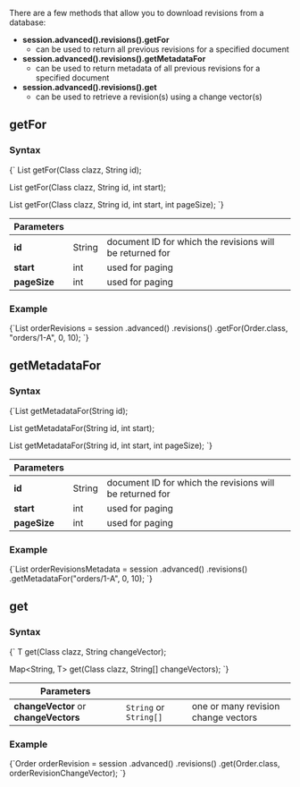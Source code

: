 
There are a few methods that allow you to download revisions from a database:   

- **session.advanced().revisions().getFor** 
    - can be used to return all previous revisions for a specified document   
- **session.advanced().revisions().getMetadataFor**
    - can be used to return metadata of all previous revisions for a specified document  
- **session.advanced().revisions().get**
    - can be used to retrieve a revision(s) using a change vector(s)  

## getFor

### Syntax

<TabItem value="syntax_1" label="syntax_1">
<CodeBlock language="java">
{`<T> List<T> getFor(Class<T> clazz, String id);

<T> List<T> getFor(Class<T> clazz, String id, int start);

<T> List<T> getFor(Class<T> clazz, String id, int start, int pageSize);
`}
</CodeBlock>
</TabItem>

| Parameters | | |
| ------------- | ------------- | ----- |
| **id** | String | document ID for which the revisions will be returned for |
| **start** | int | used for paging |
| **pageSize** | int | used for paging |

### Example

<TabItem value="example_1_sync" label="example_1_sync">
<CodeBlock language="java">
{`List<Order> orderRevisions = session
    .advanced()
    .revisions()
    .getFor(Order.class, "orders/1-A", 0, 10);
`}
</CodeBlock>
</TabItem>



## getMetadataFor

### Syntax

<TabItem value="syntax_2" label="syntax_2">
<CodeBlock language="java">
{`List<MetadataAsDictionary> getMetadataFor(String id);

List<MetadataAsDictionary> getMetadataFor(String id, int start);

List<MetadataAsDictionary> getMetadataFor(String id, int start, int pageSize);
`}
</CodeBlock>
</TabItem>

| Parameters | | |
| ------------- | ------------- | ----- |
| **id** | String | document ID for which the revisions will be returned for |
| **start** | int | used for paging |
| **pageSize** | int | used for paging |

### Example

<TabItem value="example_2_sync" label="example_2_sync">
<CodeBlock language="java">
{`List<MetadataAsDictionary> orderRevisionsMetadata = session
    .advanced()
    .revisions()
    .getMetadataFor("orders/1-A", 0, 10);
`}
</CodeBlock>
</TabItem>



## get

### Syntax

<TabItem value="syntax_3" label="syntax_3">
<CodeBlock language="java">
{`<T> T get(Class<T> clazz, String changeVector);

<T> Map<String, T> get(Class<T> clazz, String[] changeVectors);
`}
</CodeBlock>
</TabItem>

| Parameters | | |
| ------------- | ------------- | ----- |
| **changeVector** or **changeVectors**| `String` or `String[]` | one or many revision change vectors |

### Example

<TabItem value="example_3_sync" label="example_3_sync">
<CodeBlock language="java">
{`Order orderRevision = session
    .advanced()
    .revisions()
    .get(Order.class, orderRevisionChangeVector);
`}
</CodeBlock>
</TabItem>





